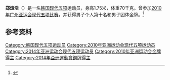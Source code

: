 {{NoteTA|G1=Sports}}
{{Expand|time=2018-04-01}}
'''郑煊浩'''（{{bd|1988年|6月13日||}}）是一名[[韩国|韩国]][[现代五项|现代五项]]运动员，身高1.75米，体重70千克。曾参加[[2010年亚洲运动会|2010年广州亚运会]][[2010年亚洲运动会现代五项比赛|现代五项比赛]]，并获得男子个人第十名和男子团体金牌。<ref>{{cite web|url=http://www.gz2010.cn/info/CHN_CHN/ZB/ZBB101A_MP@@@@@@@@@@@@@@@CHN_number=242128.html | language=zh-hans | title=郑煊浩 - 简历  |publisher=2010年广州亚运会官方网站 |accessdate=2011-12-27 }}</ref>

== 参考资料 ==
<references />
{{DEFAULTSORT:Jung Hwon-ho}}
[[Category:韩国现代五项运动员|Category:韩国现代五项运动员]]
[[Category:2010年亚洲运动会现代五项运动员|Category:2010年亚洲运动会现代五项运动员]]
[[Category:2014年亚洲运动会现代五项运动员|Category:2014年亚洲运动会现代五项运动员]]
[[Category:2010年亚洲运动会金牌得主|Category:2010年亚洲运动会金牌得主]]
[[Category:2014年亞洲運動會銅牌得主|Category:2014年亞洲運動會銅牌得主]]